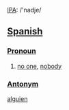 [[w:IPA|IPA]]: /'nadje/

==[[Spanish]]==

===[[Pronoun]]===
#[[no one]], [[nobody]]

===[[Antonym]]===
[[alguien]]